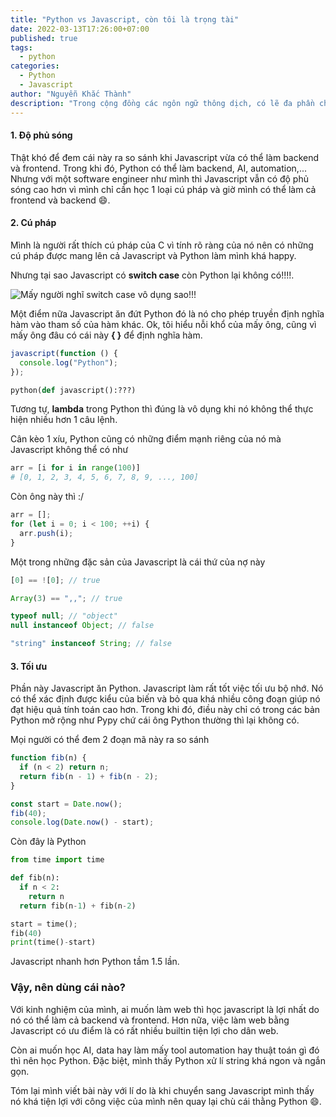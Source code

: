 ```yaml
---
title: "Python vs Javascript, còn tôi là trọng tài"
date: 2022-03-13T17:26:00+07:00
published: true
tags:
  - python
categories:
  - Python
  - Javascript
author: "Nguyễn Khắc Thành"
description: "Trong cộng đồng các ngôn ngữ thông dịch, có lẽ đa phần chúng ta sẽ nhớ đến ngay 3 cái tên là Python, Javascript và Ruby. Đặc điểm chung của 3 ngôn ngữ này là dễ học, thời gian phát triển ứng dụng nhanh chóng và tất cả chúng nó đều được viết bằng C. Nhưng trong bài viết này, mình sẽ chỉ đem ra bàn cân để so sánh Python và Javascript, Ruby thì mình chưa từng làm bao giờ nên sẽ không có gì để nói."
---
```


#### 1. Độ phủ sóng

Thật khó để đem cái này ra so sánh khi Javascript vừa có thể làm backend và frontend. Trong khi đó, Python có thể làm backend, AI, automation,... Nhưng với một software engineer như mình thì Javascript vẫn có độ phủ sóng cao hơn vì mình chỉ cần học 1 loại cú pháp và giờ mình có thể làm cả frontend và backend :smile:.

#### 2. Cú pháp

Mình là người rất thích cú pháp của C vì tính rõ ràng của nó nên có những cú pháp được mang lên cả Javascript và Python làm mình khá happy.

Nhưng tại sao Javascript có **switch case** còn Python lại không có!!!!.

<Image
  src="https://meme-arsenal.com/memes/7d70b26fc3a93cd663768d1c52a445b5.jpg"
  title="Mấy người nghĩ switch case vô dụng sao!!!"
  height={130}
/>

Một điểm nữa Javascript ăn đứt Python đó là nó cho phép truyền định nghĩa hàm vào tham số của hàm khác. Ok, tôi hiểu nỗi khổ của mấy ông, cũng vì mấy ông đâu có cái này **{ }** để định nghĩa hàm.

```javascript
javascript(function () {
  console.log("Python");
});
```

```python
python(def javascript():???)
```

Tương tự, **lambda** trong Python thì đúng là vô dụng khi nó không thể thực hiện nhiều hơn 1 câu lệnh.

Cân kèo 1 xíu, Python cũng có những điểm mạnh riêng của nó mà Javascript không thể có như

```python
arr = [i for i in range(100)]
# [0, 1, 2, 3, 4, 5, 6, 7, 8, 9, ..., 100]
```

Còn ông này thì :/

```javascript
arr = [];
for (let i = 0; i < 100; ++i) {
  arr.push(i);
}
```

Một trong những đặc sản của Javascript là cái thứ của nợ này

```javascript
[0] == ![0]; // true

Array(3) == ",,"; // true

typeof null; // "object"
null instanceof Object; // false

"string" instanceof String; // false
```

#### 3. Tối ưu

Phần này Javascript ăn Python. Javascript làm rất tốt việc tối ưu bộ nhớ. Nó có thể xác định được kiểu của biến và bỏ qua khá nhiều công đoạn giúp nó đạt hiệu quả tính toán cao hơn. Trong khi đó, điều này chỉ có trong các bản Python mở rộng như Pypy chứ cái ông Python thường thì lại không có.

Mọi người có thể đem 2 đoạn mã này ra so sánh

```javascript
function fib(n) {
  if (n < 2) return n;
  return fib(n - 1) + fib(n - 2);
}

const start = Date.now();
fib(40);
console.log(Date.now() - start);
```

Còn đây là Python

```python
from time import time

def fib(n):
  if n < 2:
    return n
  return fib(n-1) + fib(n-2)

start = time();
fib(40)
print(time()-start)
```

Javascript nhanh hơn Python tầm 1.5 lần.

### Vậy, nên dùng cái nào?

Với kinh nghiệm của mình, ai muốn làm web thì học javascript là lợi nhất do nó có thể làm cả backend và frontend. Hơn nữa, việc làm web bằng Javascript có ưu điểm là có rất nhiều builtin tiện lợi cho dân web.

Còn ai muốn học AI, data hay làm mấy tool automation hay thuật toán gì đó thì nên học Python. Đặc biệt, mình thấy Python xử lí string khá ngon và ngắn gọn.

Tóm lại mình viết bài này với lí do là khi chuyển sang Javascript mình thấy nó khá tiện lợi với công việc của mình nên quay lại chù cái thằng Python :smile:.
